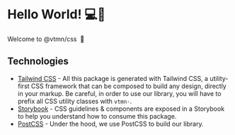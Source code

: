 
# Hello World! 💻📱

<Meta title="Overview / Introduction" />

<Canvas>
  <div class="vtmn-flex vtmn-bg-background-tertiary vtmn-rounded-lg vtmn-p-6 vtmn-mb-5">
    <p class="vtmn-text-center vtmn-font-semibold vtmn-text-content-primary">
      Welcome to <span class="vtmn-text-content-active">@vtmn/css</span>
      <span role="img" aria-label="Welcome menu">
        &nbsp;🎉
      </span>
    </p>
  </div>
</Canvas>

## Technologies

- [Tailwind CSS](https://tailwindcss.com/) - All this package is generated with Tailwind CSS, a utility-first CSS framework that can be composed to build any design, directly in your markup. Be careful, in order to use our library, you will have to prefix all CSS utility classes with `vtmn-`.
- [Storybook](https://storybook.js.org/) - CSS guidelines & components are exposed in a Storybook to help you understand how to consume this package.
- [PostCSS](https://postcss.org/) - Under the hood, we use PostCSS to build our library.
